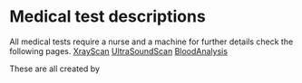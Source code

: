= Medical test descriptions =

All medical tests require a nurse and a machine for further details check the following pages.
[[XrayScan]]
[[UltraSoundScan]]
[[BloodAnalysis]]

These are all created by